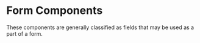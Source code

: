 
<Meta title="form input/Overview" />

# Form Components

These components are generally classified as fields that may be used as a part of a form.

